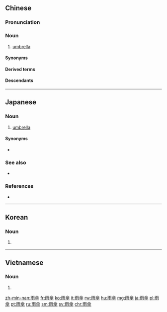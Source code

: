{{also|雨伞}}
==Chinese==
{{zh-forms|s=雨伞}}

===Pronunciation===
{{zh-pron
|m=yǔsǎn
|c=jyu5 saan3
|mn=qz:hǒ͘-sòaⁿ/tw,xm,zz:hō͘-sòaⁿ
|w=3hhy se
|cat=n
}}

===Noun===
{{zh-noun}}

# [[umbrella]] {{zh-mw|m:把|mn:支}}

====Synonyms====
{{zh-dial|傘}}

====Derived terms====
{{zh-der|小雨傘}}

====Descendants====
{{CJKV|||우산|vũ tản}}

{{zh-cat|Advanced}}

----

==Japanese==
{{ja-kanjitab|あま|かさ|k2=がさ|r=y|yomi=kun}}

===Noun===
{{ja-noun|あまがさ}}

# [[umbrella]]

====Synonyms====
* {{ja-r|傘|かさ}}

===See also===
* {{ja-r|日傘|ひがさ|gloss=parasol}}

===References===
* {{R:Shogakukan}}

----

==Korean==
{{ko-hanjatab}}

===Noun===
{{ko-noun|hangeul=우산}}

# {{hanja form of|우산|[[umbrella]]}}

----

==Vietnamese==
{{vi-hantutab}}

===Noun===
{{vi-hantu}}

# {{han tu form of|vũ tản|[[umbrella]]}}

[[zh-min-nan:雨傘]]
[[fr:雨傘]]
[[ko:雨傘]]
[[it:雨傘]]
[[rw:雨傘]]
[[hu:雨傘]]
[[mg:雨傘]]
[[ja:雨傘]]
[[pl:雨傘]]
[[pt:雨傘]]
[[ru:雨傘]]
[[sm:雨傘]]
[[sv:雨傘]]
[[chr:雨傘]]